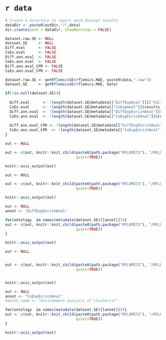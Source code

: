 # `r data` 

```r
# Create a directory to report each dataset results
dataDir <- paste0(outDir,"/",data)
dir.create(path = dataDir, showWarnings = FALSE)
```


```r

dataset.raw.SE <- NULL
dataset.SE     <- NULL
Diff.eval      <- FALSE
CoEx.eval      <- FALSE
Diff.ann.eval  <- FALSE
CoEx.ann.eval  <- FALSE
Diff.ann.eval_CPR <- FALSE
CoEx.ann.eval_CPR <- FALSE

dataset.raw.SE <- getRflomicsSE(rflomics.MAE, paste0(data,".raw")) 
dataset.SE     <- getRflomicsSE(rflomics.MAE, data)

if(!is.null(dataset.SE)){
  
  Diff.eval      <- !length(dataset.SE@metadata[["DiffExpAnal"]][["Validcontrasts"]]) == 0
  CoEx.eval      <- !length(dataset.SE@metadata[["CoExpAnal"]]$results) == 0
  Diff.ann.eval  <- !length(dataset.SE@metadata[["DiffExpEnrichAnal"]]$results) == 0
  CoEx.ann.eval  <- !length(dataset.SE@metadata[["CoExpEnrichAnal"]]$results) == 0
  
  Diff.ann.eval_CPR <- !length(dataset.SE@metadata[["DiffExpEnrichAnal"]]) == 0
  CoEx.ann.eval_CPR  <- !length(dataset.SE@metadata[["CoExpEnrichAnal"]]) == 0
}

```


```r

out <- NULL

out <- c(out, knitr::knit_child(paste0(path.package("RFLOMICS"), "/RFLOMICSapp/","report_03_data_explor.Rmd"),
                                quiet=TRUE))

knitr::asis_output(out)

```

<!-- differential analysis -->

```r

out <- NULL

out <- c(out, knitr::knit_child(paste0(path.package("RFLOMICS"), "/RFLOMICSapp/","report_04_diff_analysis.Rmd"),
                                quiet=TRUE))

knitr::asis_output(out)

```

<!-- enrichement analysis on DE G/P/M lists with clusterprofiler -->

```r


out <- NULL
annot <- "DiffExpEnrichAnal"

for(ontology  in names(metadata(dataset.SE)[[annot]])){
out <- c(out, knitr::knit_child(paste0(path.package("RFLOMICS"), "/RFLOMICSapp/","report_06_annot_enrich_CPR.Rmd"),
                                quiet=TRUE))
}

knitr::asis_output(out)

```

<!-- co-expression analysis -->

```r

out <- NULL


out <- c(out, knitr::knit_child(paste0(path.package("RFLOMICS"), "/RFLOMICSapp/","report_05_coexp_analysis.Rmd"),
                                quiet=TRUE))


knitr::asis_output(out)

```

<!-- enrichement analysis on cluster -->

```r


out <- NULL
annot <- "CoExpEnrichAnal"
#annot.name <- "Enrichement analysis of cluster(s)"

for(ontology  in names(metadata(dataset.SE)[[annot]])){
out <- c(out, knitr::knit_child(paste0(path.package("RFLOMICS"), "/RFLOMICSapp/","report_06_annot_enrich_CPR.Rmd"),
                                quiet=TRUE))
}

knitr::asis_output(out)

```
